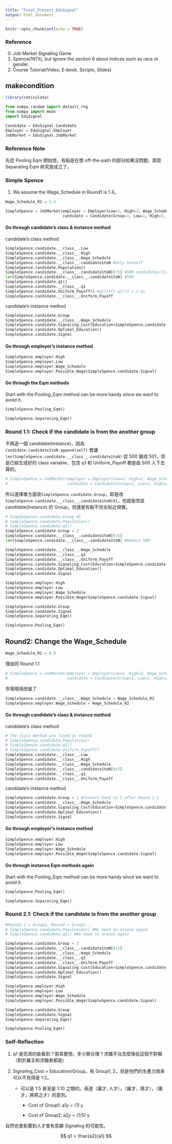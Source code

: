 ```yaml
---
title: "Final_Project_EduSignal"
output: html_document
---
```


```r
knitr::opts_chunk$set(echo = TRUE)
```

### Reference

0. Job Market Signaling Game
1. Spence(1973), but ignore the section 6 about indices such as race or gender.
2. Course Tutorial(Video, E-book, Scripts, Slides)

## makecondition

```r
library(reticulate)
```

```python
from numpy.random import default_rng
from numpy import mean
import EduSignal
```

```python
Candidate = EduSignal.Candidate
Employer = EduSignal.Employer
JobMarket = EduSignal.JobMarket
```

### Reference Note

先從 Pooling Eqm 開始想，有點是在想 off-the-path 的部分如果沒問題，那麼 Separating Eqm 終究是成立了。

### Simple Spence

1. We assume the Wage_Schedule in Round1 is 1.4。

```python
Wage_Schedule_R1 = 1.4
```

```python
SimpleSpence = JobMarket(employer = Employer(Low=1, High=2, Wage_Schedule=Wage_Schedule_R1),
                         candidate = Candidate(Group=1, Low=1, High=2, Wage_Schedule=Wage_Schedule_R1))
```

#### Go through candidate's class & instance method 

candidate's class method 
```python
SimpleSpence.candidate.__class__.Low
SimpleSpence.candidate.__class__.High
SimpleSpence.candidate.__class__.Wage_Schedule
SimpleSpence.candidate.__class__.candidate1toN #Only himself
SimpleSpence.candidate.Population()
SimpleSpence.candidate.__class__.candidate1toN[0:5] #500 candidates(first one is the main character)
len(SimpleSpence.candidate.__class__.candidate1toN) #500
SimpleSpence.candidate.q1()
SimpleSpence.candidate.__class__.q1 
SimpleSpence.candidate.Uniform_Payoff() #q1*1+(1-q1)*2 = 2-q1
SimpleSpence.candidate.__class__.Uniform_Payoff
```

candidate's instance method 
```python
SimpleSpence.candidate.Group
SimpleSpence.candidate.__class__.Wage_Schedule
SimpleSpence.candidate.Signaling_Cost(Education=SimpleSpence.candidate.__class__.Wage_Schedule)
SimpleSpence.candidate.Optimal_Education()
SimpleSpence.candidate.Signal
```

#### Go through employer's instance method 

```python
SimpleSpence.employer.High
SimpleSpence.employer.Low
SimpleSpence.employer.Wage_Schedule
SimpleSpence.employer.Possible_Wage(SimpleSpence.candidate.Signal)
```

#### Go through the Eqm methods

Start with the Pooling_Eqm method can be more handy since we want to avoid it.
```python
SimpleSpence.Pooling_Eqm()
```

```python
SimpleSpence.Separating_Eqm()
```

### Round 1.1: Check if the candidate is from the another group

不再造一個 candidate(instance)，因為 `Candidate.candidate1toN.append(self)` 會讓 `len(SimpleSpence.candidate.__class__.candidate1toN)` 從 500 變成 501，但是已經生成好的 class variable，包含 q1 和 Uniform_Payoff 都是由 500 人下去算的。
```python
# SimpleSpence = JobMarket(employer = Employer(Low=1, High=2, Wage_Schedule=1.4),
#                          candidate = Candidate(Group=1, Low=1, High=2, Wage_Schedule=1.4))
```

所以選擇單方面改`SimpleSpence.candidate.Group`，即是改`SimpleSpence.candidate.__class__.candidate1toN[0]`，也就是改該 candidate(instance) 的 Group。但還是有點不完全貼近現實。
```python
# SimpleSpence.candidate.Group #1
# SimpleSpence.candidate.Population()
# SimpleSpence.candidate.q1()
SimpleSpence.candidate.Group = 2
SimpleSpence.candidate.__class__.candidate1toN[0:5]
len(SimpleSpence.candidate.__class__.candidate1toN) #Remain 500

SimpleSpence.candidate.__class__.Wage_Schedule
SimpleSpence.candidate.__class__.q1
SimpleSpence.candidate.__class__.Uniform_Payoff
SimpleSpence.candidate.Signaling_Cost(Education=SimpleSpence.candidate.__class__.Wage_Schedule)
SimpleSpence.candidate.Optimal_Education()
SimpleSpence.candidate.Signal
```

```python
SimpleSpence.employer.High
SimpleSpence.employer.Low
SimpleSpence.employer.Wage_Schedule
SimpleSpence.employer.Possible_Wage(SimpleSpence.candidate.Signal)
```

```python
SimpleSpence.candidate.Group
SimpleSpence.candidate.Signal
SimpleSpence.Separating_Eqm()
```

```python
SimpleSpence.Pooling_Eqm()
```

## Round2: Change the Wage_Schedule

```python
Wage_Schedule_R2 = 0.9
```

理由同 Round 1.1
```python
# SimpleSpence = JobMarket(employer = Employer(Low=1, High=2, Wage_Schedule=Wage_Schedule_R2),
#                          candidate = Candidate(Group=1, Low=1, High=2, Wage_Schedule=Wage_Schedule_R2))
```

市場環境改變了
```python
SimpleSpence.candidate.__class__.Wage_Schedule = Wage_Schedule_R2
SimpleSpence.employer.Wage_Schedule = Wage_Schedule_R2
```

#### Go through candidate's class & instance method 

candidate's class method 
```python
# The class method are fixed as round1
# SimpleSpence.candidate.Population()
# SimpleSpence.candidate.q1() 
# SimpleSpence.candidate.Uniform_Payoff()
SimpleSpence.candidate.__class__.Low
SimpleSpence.candidate.__class__.High
SimpleSpence.candidate.__class__.Wage_Schedule
SimpleSpence.candidate.__class__.candidate1toN[0:5]
SimpleSpence.candidate.__class__.q1 
SimpleSpence.candidate.__class__.Uniform_Payoff
```

candidate's instance method 
```python
SimpleSpence.candidate.Group = 1 #Convert back to 1 after Round 1.1
SimpleSpence.candidate.__class__.Wage_Schedule
SimpleSpence.candidate.Signaling_Cost(Education=SimpleSpence.candidate.__class__.Wage_Schedule)
SimpleSpence.candidate.Optimal_Education()
SimpleSpence.candidate.Signal
```

#### Go through employer's instance method 

```python
SimpleSpence.employer.High
SimpleSpence.employer.Low
SimpleSpence.employer.Wage_Schedule
SimpleSpence.employer.Possible_Wage(SimpleSpence.candidate.Signal)
```

#### Go through instance Eqm methods again

Start with the Pooling_Eqm method can be more handy since we want to avoid it.
```python
SimpleSpence.Pooling_Eqm()
```

```python
SimpleSpence.Separating_Eqm()
```

### Round 2.1: Check if the candidate is from the another group

```python
#Round1.1 = Group2, Round2 = Group1...
# SimpleSpence.candidate.Population() #No need to arouse again
# SimpleSpence.candidate.q1() #No need to arouse again

SimpleSpence.candidate.Group = 2 
SimpleSpence.candidate.__class__.candidate1toN[0:5]
SimpleSpence.candidate.__class__.Wage_Schedule
SimpleSpence.candidate.__class__.q1
SimpleSpence.candidate.__class__.Uniform_Payoff
SimpleSpence.candidate.Signaling_Cost(Education=SimpleSpence.candidate.__class__.Wage_Schedule)
SimpleSpence.candidate.Optimal_Education()
SimpleSpence.candidate.Signal
```

```python
SimpleSpence.employer.High
SimpleSpence.employer.Low
SimpleSpence.employer.Wage_Schedule
SimpleSpence.employer.Possible_Wage(SimpleSpence.candidate.Signal)
```

```python
SimpleSpence.candidate.Group
SimpleSpence.candidate.Signal
SimpleSpence.Separating_Eqm()
```

```python
SimpleSpence.Pooling_Eqm()
```

### Self-Reflection

1. q1 是否真的能看到？那真要想，多少算合理？求職平台怎麼降低這個不對稱（對於雇主和求職者都是）

2. Signaling_Cost = Education/Group。有 Group1, 2，但是他們的生產力效率可以不見得是 1:2。

    - 可以是 1:5 甚至是 1:10 之類的。表達（庸才, 人才），（庸才，將才），（庸才，將將之才）的差別。
    
        - Cost of Group1: a1*y = (1) * y
        
        - Cost of Group2: a2*y = (1/5) * y
    
自然也會影響到人才會有意願 Signaling 的可能性。

$$
q1 > \frac{a2}{a1}
$$




